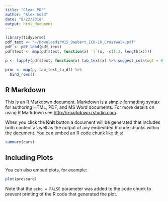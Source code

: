 ```yaml
---
title: "Clean PDF"
author: "Alex Gold"
date: "8/22/2018"
output: html_document
---
```


```r
library(tidyverse)
pdf_text <- "~/Downloads/W15_Daubert_ICD-10_Crosswalk.pdf"
pdf <- pdf_load(pdf_text)
pdf$text <- map(pdf$text, function(x) `[`(x, -c(1:3, length(x))))

p <- lapply(pdf$text, function(x) tab_text(x) %>% suggest_cols(wgt = 0.3) %>% suggest_rows(cols = 1))

proc <- map(p, tab_text_to_df) %>%
  bind_rows()
```

## R Markdown

This is an R Markdown document. Markdown is a simple formatting syntax for authoring HTML, PDF, and MS Word documents. For more details on using R Markdown see <http://rmarkdown.rstudio.com>.

When you click the **Knit** button a document will be generated that includes both content as well as the output of any embedded R code chunks within the document. You can embed an R code chunk like this:

```r
summary(cars)
```

## Including Plots

You can also embed plots, for example:

```r
plot(pressure)
```

Note that the `echo = FALSE` parameter was added to the code chunk to prevent printing of the R code that generated the plot.
